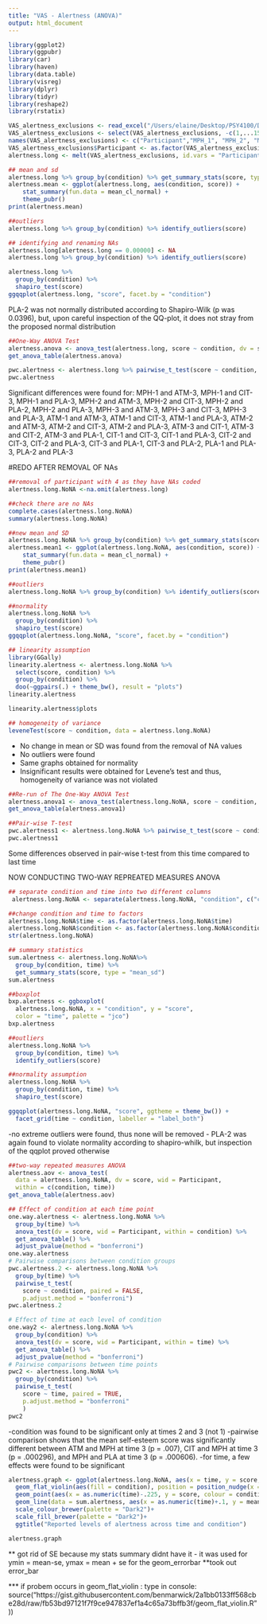 ```yaml
---
title: "VAS - Alertness (ANOVA)"
output: html_document
---
```



```r
library(ggplot2)
library(ggpubr)
library(car)
library(haven)
library(data.table)
library(visreg)
library(dplyr)
library(tidyr)
library(reshape2)
library(rstatix)

VAS_alertness_exclusions <- read_excel("/Users/elaine/Desktop/PSY4100/Data /VAS_alertness_exclusions.xlsx")
VAS_alertness_exclusions <- select(VAS_alertness_exclusions, -c(1,...15, ...16))
names(VAS_alertness_exclusions) <- c("Participant","MPH_1", "MPH_2", "MPH_3", "ATM_1", "ATM_2", "ATM_3", "CIT_1", "CIT_2", "CIT_3", "PLA_1", "PLA_2", "PLA_3")
VAS_alertness_exclusions$Participant <- as.factor(VAS_alertness_exclusions$Participant)
alertness.long <- melt(VAS_alertness_exclusions, id.vars = "Participant", variable.name = "condition", value.name = "score")

```

``` r
## mean and sd
alertness.long %>% group_by(condition) %>% get_summary_stats(score, type = "mean_sd")
alertness.mean <- ggplot(alertness.long, aes(condition, score)) +
    stat_summary(fun.data = mean_cl_normal) +
    theme_pubr()
print(alertness.mean)

##outliers
alertness.long %>% group_by(condition) %>% identify_outliers(score)

## identifying and renaming NAs
alertness.long[alertness.long == 0.00000] <- NA
alertness.long %>% group_by(condition) %>% identify_outliers(score)

alertness.long %>%
  group_by(condition) %>%
  shapiro_test(score)
ggqqplot(alertness.long, "score", facet.by = "condition")
```
 
 PLA-2 was not normally distributed according to Shapiro-Wilk (p was 0.0396), but, upon careful inspection of the QQ-plot, it does not stray from the proposed normal distribution 


```r
##One-Way ANOVA Test
alertness.anova <- anova_test(alertness.long, score ~ condition, dv = score, wid = Participant)
get_anova_table(alertness.anova)

pwc.alertness <- alertness.long %>% pairwise_t_test(score ~ condition, paired = TRUE, p.adjust.method = "bonferroni")
pwc.alertness

```

Significant differences were found for: MPH-1 and ATM-3, MPH-1 and CIT-3, MPH-1 and PLA-3, MPH-2 and ATM-3, MPH-2 and CIT-3, MPH-2 and PLA-2, MPH-2 and PLA-3, MPH-3 and ATM-3, MPH-3 and CIT-3, MPH-3 and PLA-3, ATM-1 and ATM-3, ATM-1 and CIT-3, ATM-1 and PLA-3, ATM-2 and ATM-3, ATM-2 and CIT-3, ATM-2 and PLA-3, ATM-3 and CIT-1, ATM-3 and CIT-2, ATM-3 and PLA-1, CIT-1 and CIT-3, CIT-1 and PLA-3, CIT-2 and CIT-3, CIT-2 and PLA-3, CIT-3 and PLA-1, CIT-3 and PLA-2, PLA-1 and PLA-3, PLA-2 and PLA-3



#REDO AFTER REMOVAL OF NAs

```r
##removal of participant with 4 as they have NAs coded 
alertness.long.NoNA <-na.omit(alertness.long)

##check there are no NAs
complete.cases(alertness.long.NoNA)
summary(alertness.long.NoNA)

##new mean and SD
alertness.long.NoNA %>% group_by(condition) %>% get_summary_stats(score, type = "mean_sd")
alertness.mean1 <- ggplot(alertness.long.NoNA, aes(condition, score)) +
    stat_summary(fun.data = mean_cl_normal) +
    theme_pubr()
print(alertness.mean1)

##outliers
alertness.long.NoNA %>% group_by(condition) %>% identify_outliers(score)

##normality 
alertness.long.NoNA %>%
  group_by(condition) %>%
  shapiro_test(score)
ggqqplot(alertness.long.NoNA, "score", facet.by = "condition")

## linearity assumption 
library(GGally)
linearity.alertness <- alertness.long.NoNA %>%
  select(score, condition) %>%
  group_by(condition) %>%
  doo(~ggpairs(.) + theme_bw(), result = "plots")
linearity.alertness

linearity.alertness$plots

## homogeneity of variance 
leveneTest(score ~ condition, data = alertness.long.NoNA)
```

- No change in mean or SD was found from the removal of NA values 
- No outliers were found 
- Same graphs obtained for normality 
- Insignificant results were obtained for Levene's test and thus, homogeneity of variance was not violated 

```r
##Re-run of The One-Way ANOVA Test
alertness.anova1 <- anova_test(alertness.long.NoNA, score ~ condition, dv = score, wid = Participant)
get_anova_table(alertness.anova1)

##Pair-wise T-test
pwc.alertness1 <- alertness.long.NoNA %>% pairwise_t_test(score ~ condition, paired = FALSE, p.adjust.method = "bonferroni")
pwc.alertness1

```

Some differences observed in pair-wise t-test from this time compared to last time 


NOW CONDUCTING TWO-WAY REPREATED MEASURES ANOVA 
``` r
## separate condition and time into two different columns
 alertness.long.NoNA <- separate(alertness.long.NoNA, "condition", c("condition", "time"))

##change condition and time to factors 
alertness.long.NoNA$time <- as.factor(alertness.long.NoNA$time)
alertness.long.NoNA$condition <- as.factor(alertness.long.NoNA$condition)
str(alertness.long.NoNA)

## summary statistics 
sum.alertness <- alertness.long.NoNA%>%
  group_by(condition, time) %>%
  get_summary_stats(score, type = "mean_sd")
sum.alertness

##boxplot
bxp.alertness <- ggboxplot(
  alertness.long.NoNA, x = "condition", y = "score",
  color = "time", palette = "jco")
bxp.alertness

##outliers 
alertness.long.NoNA %>%
  group_by(condition, time) %>%
  identify_outliers(score)

##normality assumption 
alertness.long.NoNA %>%
  group_by(condition, time) %>%
  shapiro_test(score)

ggqqplot(alertness.long.NoNA, "score", ggtheme = theme_bw()) +
  facet_grid(time ~ condition, labeller = "label_both")

```
-no extreme outliers were found, thus none will be removed 
- PLA-2 was again found to violate normality according to shapiro-whilk, but inspection of the qqplot proved otherwise


```r
##two-way repeated measures ANOVA 
alertness.aov <- anova_test(
  data = alertness.long.NoNA, dv = score, wid = Participant,
  within = c(condition, time))
get_anova_table(alertness.aov)

## Effect of condition at each time point
one.way.alertness <- alertness.long.NoNA %>%
  group_by(time) %>%
  anova_test(dv = score, wid = Participant, within = condition) %>%
  get_anova_table() %>%
  adjust_pvalue(method = "bonferroni")
one.way.alertness
# Pairwise comparisons between condition groups
pwc.alertness.2 <- alertness.long.NoNA %>%
  group_by(time) %>%
  pairwise_t_test(
    score ~ condition, paired = FALSE,
    p.adjust.method = "bonferroni")
pwc.alertness.2

# Effect of time at each level of condition
one.way2 <- alertness.long.NoNA %>%
  group_by(condition) %>%
  anova_test(dv = score, wid = Participant, within = time) %>%
  get_anova_table() %>%
  adjust_pvalue(method = "bonferroni")
# Pairwise comparisons between time points
pwc2 <- alertness.long.NoNA %>%
  group_by(condition) %>%
  pairwise_t_test(
    score ~ time, paired = TRUE,
    p.adjust.method = "bonferroni"
    )
pwc2
```
-condition was found to be significant only at times 2 and 3 (not 1)
-pairwise comparison shows that the mean self-esteem score was significantly different between ATM and MPH at time 3 (p = .007), CIT and MPH at time 3 (p = .000296), and MPH and PLA at time 3 (p = .000606).
-for time, a few effects were found to be significant

```r

alertness.graph <- ggplot(alertness.long.NoNA, aes(x = time, y = score, fill = condition)) +
  geom_flat_violin(aes(fill = condition), position = position_nudge(x = .1, y = 0), adjust = 1.5, trim = FALSE, alpha = .25, colour = NA) +
  geom_point(aes(x = as.numeric(time)-.225, y = score, colour = condition), position = position_jitter(width = .05), size = .25, shape = 20)  + geom_boxplot(aes(x = time, y = score, fill = condition), outlier.shape = NA, alpha = .5, width = .225, colour = "black") +
  geom_line(data = sum.alertness, aes(x = as.numeric(time)+.1, y = mean, group = condition, colour = condition), linetype = 3, size = .6) + geom_point(data = sum.alertness, aes(x = as.numeric(time)+.1, y = mean, group = condition, colour = condition), shape = 18) +
  scale_colour_brewer(palette = "Dark2")+
  scale_fill_brewer(palette = "Dark2")+
  ggtitle("Reported levels of alertness across time and condition")

alertness.graph

```
** got rid of SE because my stats summary didnt have it 
- it was used for ymin = mean-se, ymax = mean + se for the geom_errorbar
**took out error_bar


*** if probem occurs in geom_flat_violin : type in console: source("https://gist.githubusercontent.com/benmarwick/2a1bb0133ff568cbe28d/raw/fb53bd97121f7f9ce947837ef1a4c65a73bffb3f/geom_flat_violin.R"))